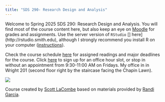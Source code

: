 ```yaml
---
title: "SDS 290- Research Design and Analysis"
---
```


Welcome to Spring 2025 SDS 290: Research Design and Analysis. You will find most of the course content here, but also keep an eye on [Moodle](http://moodle.smith.edu) for grades and assignments. Use the server version of `RStudio` \[\] here\](http://rstudio.smith.edu), although I strongly recommend you install R on your computer ([instructions](https://smithcollege-sds.github.io/sds100/lab_01_setup.html)).

Check the course schedule [here](https://docs.google.com/spreadsheets/d/131eOI-EH2uypTRMhCbW6aT2lEGNJbUA2T7GS2MAHOOA/edit?usp=sharing) for assigned readings and major deadlines for the course. Click [here](https://calendar.google.com/calendar/u/0/appointments/schedules/AcZssZ2dZutkpVxNhPQQugcl-KAy8RTmiTzTmaNfIkzN1jT2s9oOQcDE8Ivcn-QpOqq2f2GQdYuHcrrr) to sign up for an office hour slot, or stop in without an appointment from 9:30-11:00 AM on Fridays. My office in in Wright 201 (second floor right by the staircase facing the Chapin Lawn).

![](https://imgs.xkcd.com/comics/human_subjects.png)

Course created by [Scott LaCombe](https://www.smith.edu/academics/faculty/scott-lacombe) based on materials provided by [Randi Garcia](https://www.smith.edu/academics/faculty/randi-garcia).
